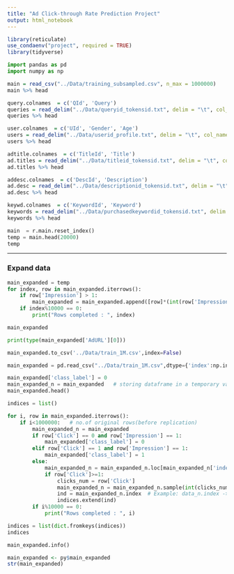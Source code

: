```yaml
---
title: "Ad Click-through Rate Prediction Project"
output: html_notebook
---
```


```r
library(reticulate)
use_condaenv("project", required = TRUE)
library(tidyverse)
```

```python
import pandas as pd
import numpy as np
```


```r
main = read_csv("../Data/training_subsampled.csv", n_max = 1000000)
main %>% head
```

```r
query.colnames  = c('QId', 'Query')
queries = read_delim("../Data/queryid_tokensid.txt", delim = "\t", col_names = query.colnames, col_types = cols(Query = col_character()))
queries %>% head
```

```r
user.colnames  = c('UId', 'Gender', 'Age')
users = read_delim("../Data/userid_profile.txt", delim = "\t", col_names = user.colnames)
users %>% head
```

```r
adtitle.colnames  = c('TitleId', 'Title')
ad.titles = read_delim("../Data/titleid_tokensid.txt", delim = "\t", col_names = adtitle.colnames, col_types = cols(Title = col_character()))
ad.titles %>% head
```

```r
addesc.colnames  = c('DescId', 'Description')
ad.desc = read_delim("../Data/descriptionid_tokensid.txt", delim = "\t", col_names = addesc.colnames, col_types = cols(Description = col_character()))
ad.desc %>% head
```

```r
keywd.colnames  = c('KeywordId', 'Keyword')
keywords = read_delim("../Data/purchasedkeywordid_tokensid.txt", delim = "\t", col_names = keywd.colnames, col_types = cols(Keyword = col_character()))
keywords %>% head
```

```python
main  = r.main.reset_index()
temp = main.head(20000)
temp
```


---
### Expand data

```python
main_expanded = temp
for index, row in main_expanded.iterrows():
    if row['Impression'] > 1:
        main_expanded = main_expanded.append([row]*(int(row['Impression']-1)),ignore_index=True)
    if index%10000 == 0:
        print("Rows completed : ", index)
```
```python
main_expanded
```

```python
print(type(main_expanded['AdURL'][0]))
```

```python
main_expanded.to_csv('../Data/train_1M.csv',index=False)
```

```python
main_expanded = pd.read_csv("../Data/train_1M.csv",dtype={'index':np.int64,'AdURL':np.uint64,'AdId':np.int64,'AdvId':np.int64,'Depth':np.int64,'Pos':np.int64,'QId':np.int64,'KeyId':np.int64,'TitleId':np.int64,'DescId':np.int64,'UId':np.int64})
```

```python
main_expanded['class_label'] = 0
main_expanded_n = main_expanded   # storing dataframe in a temporary variable which is used in the below snippet
main_expanded.head()
```

```python
indices = list()

for i, row in main_expanded.iterrows():
    if i<1000000:   # no.of original rows(before replication)
        main_expanded_n = main_expanded
        if row['Click'] == 0 and row['Impression'] == 1:
            main_expanded['class_label'] = 0
        elif row['Click'] == 1 and row['Impression'] == 1:
            main_expanded['class_label'] = 1
        else:
            main_expanded_n = main_expanded_n.loc[main_expanded_n['index']==row['index']]
            if row['Click']>=1:
                clicks_num = row['Click']
                main_expanded_n = main_expanded_n.sample(int(clicks_num))
                ind = main_expanded_n.index  # Example: data_n.index -> Int64Index([100000, 30], dtype='int64')
                indices.extend(ind)
        if i%10000 == 0:
            print("Rows completed : ", i)

```

```python
indices = list(dict.fromkeys(indices))
indices
```

```python
main_expanded.info()
```

```r
main_expanded <- py$main_expanded
str(main_expanded)
```


